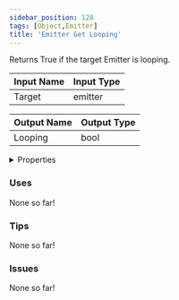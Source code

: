 ```yaml
---
sidebar_position: 128
tags: [Object,Emitter]
title: 'Emitter Get Looping'
---
```


Returns True if the target Emitter is looping.




<EsbSvg />

| Input Name | Input Type |
|-----------|-----------|
| Target | emitter |

| Output Name | Output Type |
|-----------|-----------|
| Looping | bool |


<details>
  <summary>Properties</summary>
  <div>
    <div>
    <table>
      <thead>
        <tr>
          <th>Is beta required?</th>
          <th>❌</th>
        </tr>
        <tr>
          <th>Is this chip a trolling risk?</th>
          <th>❌</th>
        </tr>
        <tr>
          <th>Is this chip a role assignment risk?</th>
          <th>❌</th>
        </tr>
        <tr>
          <th>Chip UUID</th>
          <th>f8c91da0-bb4f-4958-9016-546a387f45dd</th>
        </tr>
      </thead>
    </table>
    </div>
  </div>
</details>

### Uses

None so far!

### Tips

None so far!

### Issues

None so far!
